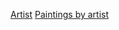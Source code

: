 {{commons category|Paintings by painter}}

[[Category:繪畫作品|Artist]]
[[Category:依藝術家劃分的作品|Paintings by artist]]